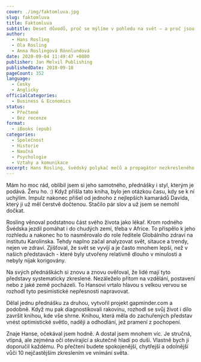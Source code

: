 ```yaml
---
cover: ./img/faktomluva.jpg
slug: faktomluva
title: Faktomluva
subtitle: Deset důvodů, proč se mýlíme v pohledu na svět – a proč jsou věci lepší, než vypadají
author:
  - Hans Rosling
  - Ola Rosling
  - Anna Roslingová Rönnlundová
date: 2020-09-04 11:49:47 +0800
publisher: Jan Melvil Publishing
publishedDate: 2018-09-18
pageCount: 352
language:
  - Česky
  - Anglicky
officialCategories:
  - Business & Economics
status:
  - Přečtené
  - Bez recenze
format:
  - iBooks (epub)
categories:
  - Společnost
  - Historie
  - Naučná
  - Psychologie
  - Vztahy a komunikace
excerpt: Hans Rosling, švédský polykač mečů a propagátor nezkresleného pohledu na svět vydal úžasnou knihu.
---
```


Mám ho moc rád, oblíbil jsem si jeho samotného, přednášky i styl, kterým je podává. Žeru ho. :) Když přišla tato kniha, bylo jen otázkou času, kdy se k ní uchýlím. Impulz nakonec přišel od jednoho z nejlepších kamarádů Davida, který ji už měl čerstvě dočtenou. Stačilo pár slov a už jsem se nemohl dočkat.

Rosling věnoval podstatnou část svého života jako lékař. Krom rodného Švédska jezdil pomáhat i do chudých zemí, třeba v Africe. To přispělo k jeho rozhledu a nakonec ho to nasměrovalo do role ředitele Globálního zdraví na institutu Karolinska. Tehdy naplno začal analyzovat svět, sitauce a trendy, nejen ve zdraví. Zjišťoval, že svět se vyvíjí a je často mnohem lepší, než v našich představách - které byly utvořeny relativně dlouho v minulosti a nebyly nijak korigovány.

Na svých přednáškách si znovu a znovu ověřoval, že lidé mají tyto představy systematicky zkreslené. Nezáleželo přitom na vzdělání, postavení nebo z jaké země pocházeli. To Hansovi vrtalo hlavou s velkou vervou se rozhodl tyto pesimistické nepřesnosti napravovat.

Dělal jednu přednášku za druhou, vytvořil projekt gapminder.com a podobně. Když mu pak diagnostikovali rakovinu, rozhodl se svůj život i dílo završit knihou, kde vše shrne. Knihou, která měla do zachuřených představ vnést optimistické světlo, naději a odhodlání, jež pramení z pochopení.

Znaje Hanse, očekával jsem hodně. A dostal jsem mnohem víc. Je stručná, vtipná, ale zejména oči otevírající a skutečně hladí po duši. Vlastně bych ji doporučil každému. Po přečtení budete spokojenější, chytřejší a odolnější vůči 10 nejčastějším zkreslením ve vnímání světa.
